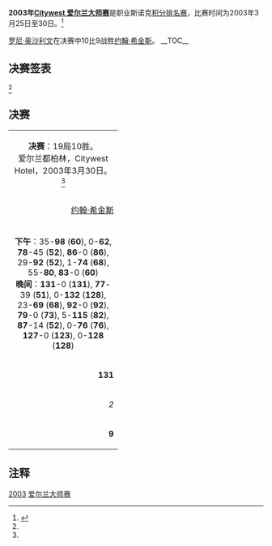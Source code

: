 {{noteTA
|G1=Snooker
}}
{{桌球大赛
|tournament_name=[[斯诺克爱尔兰大师赛|Citywest 爱尔兰大师赛]]
|dates=2003年3月25日-30日
|venue=Citywest Hotel
|location=[[都柏林|都柏林]]
|country={{IRL}}
|format=[[斯诺克世界排名|积分排名赛]]
|Total prize fund=
|winners_share=
|highest_break=
|winner={{flagicon|ENG}} [[罗尼·奥沙利文|罗尼·奥沙利文]]
|runner_up={{flagicon|SCO}} [[约翰·希金斯|约翰·希金斯]]
|score=10–9
|previous=[[2002年爱尔兰大师赛|2002]]
|next=[[2004年爱尔兰大师赛|2004]]
}}

'''2003年[[斯诺克爱尔兰大师赛|Citywest 爱尔兰大师赛]]'''是职业斯诺克[[斯诺克世界排名|积分排名赛]]，比赛时间为2003年3月25日至30日。<ref name="WWW Snooker">{{cite web|title=WWW Snooker Coverage|url=http://www.snooker.org/trn/0203/im2003_res.shtml|work=|deadurl=no|accessdate=2011-06-14|archive-date=2011-11-12|archive-url=https://web.archive.org/web/20111112123105/http://snooker.org/TRN/0203/im2003_res.shtml}}</ref>

[[罗尼·奥沙利文|罗尼·奥沙利文]]在决赛中10比9战胜[[约翰·希金斯|约翰·希金斯]]。
__TOC__
{{clear}}

==决赛签表==
<ref name="WWW Snooker"/> 
{{32TeamBracket
| RD1=第1轮<br />9局5胜
| RD2=第2轮<br />9局5胜
| RD3=四分之一决赛<br />9局5胜
| RD4=半决赛<br />11局6胜
| RD5=决赛<br />17局9胜

| RD1-seed01=
| RD1-team01={{flagicon|ENG}} '''[[彼得·艾伯顿|彼得·艾伯顿]]'''
| RD1-score01='''5'''
| RD1-seed02=
| RD1-team02={{flagicon|ENG}} [[布莱恩·摩根|布莱恩·摩根]]
| RD1-score02=1

| RD1-seed03=
| RD1-team03={{flagicon|AUS}} '''[[昆廷·汉恩|昆廷·汉恩]]'''
| RD1-score03='''5'''
| RD1-seed04=
| RD1-team04={{flagicon|NIR}} [[杰拉德·格林|杰拉德·格林]]
| RD1-score04=4

| RD1-seed05=
| RD1-team05={{flagicon|NIR}} [[乔·斯维尔|乔·斯维尔]]
| RD1-score05=3
| RD1-seed06=
| RD1-team06={{flagicon|SCO}} '''[[史蒂芬·马奎尔|史蒂芬·马奎尔]]'''
| RD1-score06='''5'''

| RD1-seed07=
| RD1-team07={{flagicon|IRL}} [[肯·达赫迪|肯·达赫迪]]
| RD1-score07=4
| RD1-seed08=
| RD1-team08={{flagicon|ENG}} '''[[戴维·哈罗德|戴维·哈罗德]]'''
| RD1-score08='''5'''

| RD1-seed09=
| RD1-team09={{flagicon|ENG}} [[斯蒂芬·李|斯蒂芬·李]]
| RD1-score09=1
| RD1-seed10=
| RD1-team10={{flagicon|ENG}} '''[[史蒂夫·戴维斯|史蒂夫·戴维斯]]'''
| RD1-score10='''5'''

| RD1-seed11=
| RD1-team11={{flagicon|ENG}} [[吉米·怀特|吉米·怀特]]
| RD1-score11=1
| RD1-seed12=
| RD1-team12={{flagicon|SCO}} '''[[克里斯·斯莫|克里斯·斯莫]]'''
| RD1-score12='''5'''

| RD1-seed13=
| RD1-team13={{flagicon|SCO}} [[艾伦·麦克马努斯|艾伦·麦克马努斯]]
| RD1-score13=2
| RD1-seed14=
| RD1-team14={{nowrap|{{flagicon|ENG}} '''[[安东尼·汉密尔顿|安东尼·汉密尔顿]]'''}}
| RD1-score14='''5'''

| RD1-seed15=
| RD1-team15={{flagicon|SCO}} '''[[约翰·希金斯|约翰·希金斯]]'''
| RD1-score15='''5'''
| RD1-seed16=
| RD1-team16={{flagicon|ENG}} [[罗伯特·米尔金斯|罗伯特·米尔金斯]]
| RD1-score16=2

| RD1-seed17=
| RD1-team17={{flagicon|WAL}} '''[[马克·威廉姆斯|马克·威廉姆斯]]'''
| RD1-score17='''5'''
| RD1-seed18=
| RD1-team18={{flagicon|ENG}} [[罗德·罗勒尔|罗德·罗勒尔]]
| RD1-score18=1

| RD1-seed19=
| RD1-team19={{flagicon|SCO}} [[格雷姆·多特|格雷姆·多特]]
| RD1-score19=1
| RD1-seed20=
| RD1-team20={{flagicon|SCO}} '''[[杰米·伯内特|杰米·伯内特]]'''
| RD1-score20='''5'''

| RD1-seed21=
| RD1-team21={{flagicon|ENG}} '''[[保罗·亨特|保罗·亨特]]'''
| RD1-score21='''w/o'''
| RD1-seed22=
| RD1-team22={{flagicon|WAL}} [[瑞恩·戴|瑞恩·戴]]
| RD1-score22=w/d

| RD1-seed23=
| RD1-team23={{flagicon|SCO}} '''[[史蒂芬·亨德利|史蒂芬·亨德利]]'''
| RD1-score23='''5'''
| RD1-seed24=
| RD1-team24={{flagicon|ENG}} [[马克·塞尔比|马克·塞尔比]]
| RD1-score24=2

| RD1-seed25=
| RD1-team25={{flagicon|WAL}} '''[[马修·史蒂文斯|马修·史蒂文斯]]'''
| RD1-score25='''5'''
| RD1-seed26=
| RD1-team26={{flagicon|SCO}} [[乔·亨利|乔·亨利]]
| RD1-score26=2

| RD1-seed27=
| RD1-team27={{flagicon|ENG}} '''[[乔·佩里|乔·佩里]]'''
| RD1-score27='''5'''
| RD1-seed28=
| RD1-team28={{flagicon|ENG}} [[尼克·戴森|尼克·戴森]]
| RD1-score28=1

| RD1-seed29=
| RD1-team29={{flagicon|ENG}} [[马克·金|马克·金]]
| RD1-score29=3
| RD1-seed30=
| RD1-team30={{flagicon|ENG}} '''[[阿利斯特·卡特|阿利斯特·卡特]]'''
| RD1-score30='''5'''

| RD1-seed31=
| RD1-team31={{flagicon|ENG}} '''[[罗尼·奥沙利文|罗尼·奥沙利文]]'''
| RD1-score31='''5'''
| RD1-seed32=
| RD1-team32={{flagicon|ENG}} [[斯图尔特·宾汉姆|斯图尔特·宾汉姆]]
| RD1-score32=3

| RD2-seed01=
| RD2-team01={{flagicon|ENG}} [[彼得·艾伯顿|彼得·艾伯顿]]
| RD2-score01=2
| RD2-seed02=
| RD2-team02={{flagicon|AUS}} '''[[昆廷·汉恩|昆廷·汉恩]]'''
| RD2-score02='''5'''

| RD2-seed03=
| RD2-team03={{flagicon|SCO}} [[史蒂芬·马奎尔|史蒂芬·马奎尔]]
| RD2-score03=3
| RD2-seed04=
| RD2-team04={{flagicon|ENG}} '''[[戴维·哈罗德|戴维·哈罗德]]'''
| RD2-score04='''5'''

| RD2-seed05=
| RD2-team05={{flagicon|ENG}} '''[[史蒂夫·戴维斯|史蒂夫·戴维斯]]'''
| RD2-score05='''5'''
| RD2-seed06=
| RD2-team06={{flagicon|SCO}} [[克里斯·斯莫|克里斯·斯莫]]
| RD2-score06=1

| RD2-seed07=
| RD2-team07={{nowrap|{{flagicon|ENG}} [[安东尼·汉密尔顿|安东尼·汉密尔顿]]}}
| RD2-score07=2
| RD2-seed08=
| RD2-team08={{flagicon|SCO}} '''[[约翰·希金斯|约翰·希金斯]]'''
| RD2-score08='''5'''

| RD2-seed09=
| RD2-team09={{flagicon|WAL}} '''[[马克·威廉姆斯|马克·威廉姆斯]]'''
| RD2-score09='''5'''
| RD2-seed10=
| RD2-team10={{flagicon|SCO}} [[杰米·伯内特|杰米·伯内特]]
| RD2-score10=1

| RD2-seed11=
| RD2-team11={{flagicon|ENG}} '''[[保罗·亨特|保罗·亨特]]'''
| RD2-score11='''5'''
| RD2-seed12=
| RD2-team12={{flagicon|SCO}} [[史蒂芬·亨德利|史蒂芬·亨德利]]
| RD2-score12=4

| RD2-seed13=
| RD2-team13={{flagicon|WAL}} '''[[马修·史蒂文斯|马修·史蒂文斯]]'''
| RD2-score13='''5'''
| RD2-seed14=
| RD2-team14={{flagicon|ENG}} [[乔·佩里|乔·佩里]]
| RD2-score14=4

| RD2-seed15=
| RD2-team15={{flagicon|ENG}} [[阿利斯特·卡特|阿利斯特·卡特]]
| RD2-score15=1
| RD2-seed16=
| RD2-team16={{flagicon|ENG}} '''[[罗尼·奥沙利文|罗尼·奥沙利文]]'''
| RD2-score16='''5'''

| RD3-seed01=
| RD3-team01={{flagicon|AUS}} [[昆廷·汉恩|昆廷·汉恩]]
| RD3-score01=3
| RD3-seed02=
| RD3-team02={{flagicon|ENG}} '''[[戴维·哈罗德|戴维·哈罗德]]'''
| RD3-score02='''6'''

| RD3-seed03=
| RD3-team03={{flagicon|ENG}} [[史蒂夫·戴维斯|史蒂夫·戴维斯]]
| RD3-score03=4
| RD3-seed04=
| RD3-team04={{flagicon|SCO}} '''[[约翰·希金斯|约翰·希金斯]]'''
| RD3-score04='''6'''

| RD3-seed05=
| RD3-team05={{flagicon|WAL}} [[马克·威廉姆斯|马克·威廉姆斯]]
| RD3-score05=1
| RD3-seed06=
| RD3-team06={{flagicon|ENG}} '''[[保罗·亨特|保罗·亨特]]'''
| RD3-score06='''6'''

| RD3-seed07=
| RD3-team07={{flagicon|WAL}} [[马修·史蒂文斯|马修·史蒂文斯]]
| RD3-score07=2
| RD3-seed08=
| RD3-team08={{flagicon|ENG}} '''[[罗尼·奥沙利文|罗尼·奥沙利文]]'''
| RD3-score08='''6'''

| RD4-seed01=
| RD4-team01={{flagicon|ENG}} [[戴维·哈罗德|戴维·哈罗德]]
| RD4-score01=4
| RD4-seed02=
| RD4-team02={{flagicon|SCO}} '''[[约翰·希金斯|约翰·希金斯]]'''
| RD4-score02='''6'''

| RD4-seed03=
| RD4-team03={{flagicon|ENG}} [[保罗·亨特|保罗·亨特]]
| RD4-score03=3
| RD4-seed04=
| RD4-team04={{flagicon|ENG}} '''[[罗尼·奥沙利文|罗尼·奥沙利文]]'''
| RD4-score04='''6'''

| RD5-seed01=
| RD5-team01={{flagicon|SCO}} [[约翰·希金斯|约翰·希金斯]]
| RD5-score01=9
| RD5-seed02=
| RD5-team02={{flagicon|ENG}} '''[[罗尼·奥沙利文|罗尼·奥沙利文]]'''
| RD5-score02='''10'''
}}

==决赛==

{| class="wikitable" style="font-size: 95%; margin: 1em auto 1em auto;"
|-
| colspan="3" align="center" bgcolor="#ffd700" | '''决赛'''：19局10胜。<br />爱尔兰都柏林，Citywest Hotel，2003年3月30日。<ref name="WWW Snooker"/> 
|-
| width="200" align="right" | [[约翰·希金斯|约翰·希金斯]]<br/> {{SCO}} 
| width="100" align="center" | 9– '''10'''
| width="200" | '''[[罗尼·奥沙利文|罗尼·奥沙利文]]'''<br/>{{ENG}} 
|-
| colspan="3" align="center" style="font-size: 100%" | '''下午'''：35-'''98''' ('''60'''), 0-'''62''', '''78'''-45 ('''52'''), '''86'''-0 ('''86'''), 29-'''92''' ('''52'''), 1-'''74''' ('''68'''), 55-'''80''', '''83'''-0 ('''60''')<br/>'''晚间'''：'''131'''-0 ('''131'''), '''77'''-39 ('''51'''), 0-'''132''' ('''128'''), 23-'''69''' ('''68'''), '''92'''-0 ('''92'''), '''79'''-0 ('''73'''), 5-'''115''' ('''82'''), '''87'''-14 ('''52'''), 0-'''76''' ('''76'''), '''127'''-0 ('''123'''), 0-'''128''' ('''128''')
|-
| align="right" | '''131'''
| align="center" | 单杆最高
| 128
|-
| align="right" | ''2''
| align="center" | 单杆过百
| ''2''
|-
| align="right" | '''9'''
| align="center" | 单杆50+
| 8
|}

==注释==
{{reflist}}

{{斯诺克赛季02-03}}
{{爱尔兰大师赛}}

[[Category:斯诺克爱尔兰大师赛|2003]]
[[Category:2003年斯诺克|爱尔兰大师赛]]